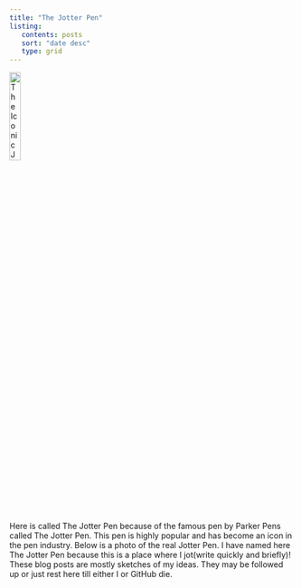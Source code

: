 ```yaml
---
title: "The Jotter Pen"
listing:
   contents: posts
   sort: "date desc"
   type: grid
---
```


![The Iconic Jotter Pen](images/jotter-pen.jpg){width="20%" fig-align="left"}\

Here is called The Jotter Pen because of the famous pen by Parker Pens called The Jotter Pen. This pen is highly popular and has become an icon in the pen industry. Below is a photo of the real Jotter Pen. I have named here The Jotter Pen because this is a place where I jot(write quickly and briefly)! These blog posts are mostly sketches of my ideas. They may be followed up or just rest here till either I or GitHub die.\
